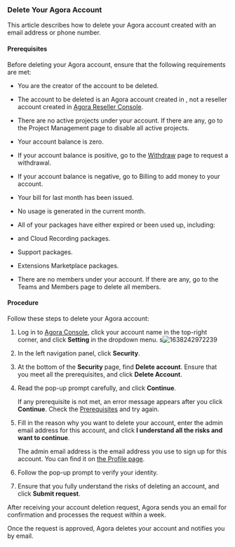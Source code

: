

### Delete Your Agora Account

This article describes how to delete your Agora account created with an email address or phone number.

#### Prerequisites

Before deleting your Agora account, ensure that the following requirements are met:

-   You are the creator of the account to be deleted.

-   The account to be deleted is an Agora account created in <Link to="{{Global.AGORA_CONSOLE_URL}}"><Vg k="CONSOLE" /></Link>, not a reseller account created in [Agora Reseller Console](https://reseller.agora.io/).

-   There are no active projects under your account. If there are any, go to the <Link to="{{Global.AGORA_CONSOLE_URL}}/project-management">Project Management</Link> page to disable all active projects.

-   Your account balance is zero.

-   If your account balance is positive, go to the [Withdraw](https://console.agora.io/finance/withdraw) page to request a withdrawal.

-   If your account balance is negative, go to <Link to="{{Global.AGORA_CONSOLE_URL}}/billing">Billing</Link> to add money to your account.

-   Your bill for last month has been issued.

-   No usage is generated in the current month.

-   All of your packages have either expired or been used up, including:

-   <Vg k="VSDK" /> and Cloud Recording packages.

-   Support packages.

-   Extensions Marketplace packages.

-   There are no members under your account. If there are any, go to the <Link to="{{Global.AGORA_CONSOLE_URL}}/teams-members">Teams and Members</Link> page to delete all members.

#### Procedure

Follow these steps to delete your Agora account:

1.  Log in to [Agora Console](https://dashboard.agora.io/), click your account name in the top-right corner, and click **Setting** in the dropdown menu.
    s![1638242972239](https://web-cdn.agora.io/docs-files/1638242972239)

2.  In the left navigation panel, click **Security**.

3.  At the bottom of the **Security** page, find **Delete account**. Ensure that you meet all the prerequisites, and click **Delete Account**.

4.  Read the pop-up prompt carefully, and click **Continue**.

    If any prerequisite is not met, an error message appears after you click **Continue**. Check the [Prerequisites](#prerequisites) and try again.

5.  Fill in the reason why you want to delete your account, enter the admin email address for this account, and click **I understand all the risks and want to continue**.

    The admin email address is the email address you use to sign up for this account. You can find it on [the Profile page](#manage-profile).

6.  Follow the pop-up prompt to verify your identity.

7.  Ensure that you fully understand the risks of deleting an account, and click **Submit request**.

After receiving your account deletion request, Agora sends you an email for confirmation and processes the request within a week.

Once the request is approved, Agora deletes your account and notifies you by email.
